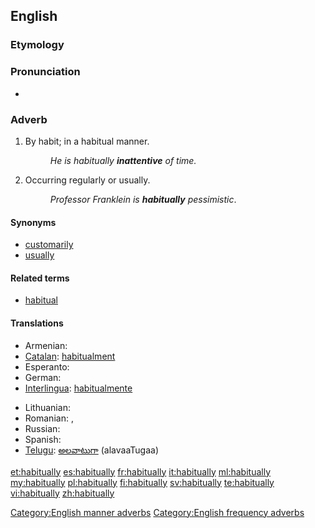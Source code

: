 ==English==

===Etymology===
{{suffix|habitual|ly}}

===Pronunciation===
* {{audio|en-us-habitually.ogg|Audio (US)}}

===Adverb===
{{en-adv|-}}

# By habit; in a habitual manner.
#: ''He is habitually '''inattentive''' of time.''
# Occurring regularly or usually.
#: ''Professor Franklein is '''habitually''' pessimistic''.

====Synonyms====
* [[customarily]]
* [[usually]]

====Related terms====
* [[habitual]]

====Translations====
{{trans-top|occurring regularly or usually}}
* Armenian: {{t-|hy|սովորաբար|tr=sovorabar}}
* [[Catalan]]: [[habitualment]]
* Esperanto: {{t-|eo|kutime|xs=Esperanto}}
* German: {{t+|de|gewöhnlich}}
* [[Interlingua]]: [[habitualmente]]
{{trans-mid}}
* Lithuanian: {{t-|lt|iš papratimo|xs=Lithuanian}}
* Romanian: {{t|ro|uzual}}, {{t|ro|regulat}}
* Russian: {{t+|ru|обычно|tr=obýčno}}
* Spanish: {{t-|es|habitualmente}}
* [[Telugu]]: [[అలవాటుగా]] (alavaaTugaa)
{{trans-bottom}}

[[Category:English manner adverbs]]
[[Category:English frequency adverbs]]

[[et:habitually]]
[[es:habitually]]
[[fr:habitually]]
[[it:habitually]]
[[ml:habitually]]
[[my:habitually]]
[[pl:habitually]]
[[fi:habitually]]
[[sv:habitually]]
[[te:habitually]]
[[vi:habitually]]
[[zh:habitually]]